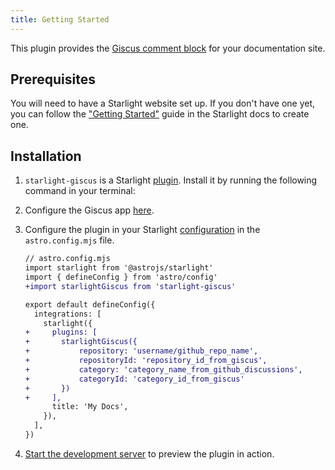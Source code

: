 ```yaml
---
title: Getting Started
---
```


This plugin provides the [Giscus comment block](https://giscus.app) for your documentation site.

## Prerequisites

You will need to have a Starlight website set up.
If you don't have one yet, you can follow the ["Getting Started"](https://starlight.astro.build/getting-started) guide in the Starlight docs to create one.

## Installation


<Steps>

1. `starlight-giscus` is a Starlight [plugin](https://starlight.astro.build/reference/plugins/). Install it by running the following command in your terminal:

    <PackageManagers pkg="starlight-giscus" icons={false} />

2. Configure the Giscus app [here](https://giscus.app).

3. Configure the plugin in your Starlight [configuration](https://starlight.astro.build/reference/configuration/#plugins) in the `astro.config.mjs` file.

    ```diff lang="js"
    // astro.config.mjs
    import starlight from '@astrojs/starlight'
    import { defineConfig } from 'astro/config'
    +import starlightGiscus from 'starlight-giscus'

    export default defineConfig({
      integrations: [
        starlight({
    +     plugins: [
    +       starlightGiscus({
    +           repository: 'username/github_repo_name',
    +           repositoryId: 'repository_id_from_giscus',
    +           category: 'category_name_from_github_discussions',
    +           categoryId: 'category_id_from_giscus'
    +       })
    +     ],
          title: 'My Docs',
        }),
      ],
    })
    ```

4. [Start the development server](https://starlight.astro.build/getting-started/#start-the-development-server) to preview the plugin in action.

</Steps>
